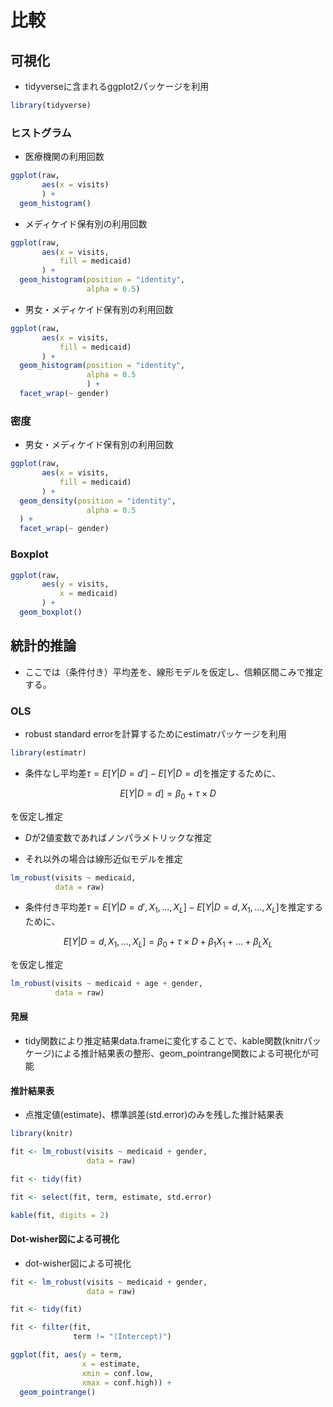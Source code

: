# 比較

## 可視化

- tidyverseに含まれるggplot2パッケージを利用

```r
library(tidyverse)
```

### ヒストグラム

- 医療機関の利用回数

```r
ggplot(raw, 
       aes(x = visits)
       ) +
  geom_histogram()
```

- メディケイド保有別の利用回数

```r
ggplot(raw, 
       aes(x = visits,
           fill = medicaid)
       ) +
  geom_histogram(position = "identity",
                 alpha = 0.5)
```

- 男女・メディケイド保有別の利用回数

```r
ggplot(raw, 
       aes(x = visits,
           fill = medicaid)
       ) +
  geom_histogram(position = "identity",
                 alpha = 0.5
                 ) +
  facet_wrap(~ gender)
```

### 密度

- 男女・メディケイド保有別の利用回数

```r
ggplot(raw, 
       aes(x = visits,
           fill = medicaid)
       ) +
  geom_density(position = "identity",
                 alpha = 0.5
  ) +
  facet_wrap(~ gender)
```

### Boxplot

```r
ggplot(raw,
       aes(y = visits,
           x = medicaid)
       ) +
  geom_boxplot()
```

## 統計的推論

- ここでは（条件付き）平均差を、線形モデルを仮定し、信頼区間こみで推定する。

### OLS

- robust standard errorを計算するためにestimatrパッケージを利用

```r
library(estimatr)
```

- 条件なし平均差$\tau=E[Y|D=d']-E[Y|D=d]$を推定するために、

$$E[Y|D=d]=\beta_0 + \tau\times D$$

を仮定し推定
  
  - $D$が2値変数であればノンパラメトリックな推定
  
  - それ以外の場合は線形近似モデルを推定

```r
lm_robust(visits ~ medicaid,
          data = raw)
```

- 条件付き平均差$\tau=E[Y|D=d', X_1,...,X_L]-E[Y|D=d,X_1,...,X_L]$を推定するために、

$$E[Y|D=d,X_1,...,X_L]=\beta_0 + \tau\times D + \beta_1 X_1+...+\beta_L X_L$$

を仮定し推定
  

```r
lm_robust(visits ~ medicaid + age + gender,
          data = raw)
```

#### 発展{-}

- tidy関数により推定結果data.frameに変化することで、kable関数(knitrパッケージ)による推計結果表の整形、geom_pointrange関数による可視化が可能

#### 推計結果表{-}

- 点推定値(estimate)、標準誤差(std.error)のみを残した推計結果表

```r
library(knitr)

fit <- lm_robust(visits ~ medicaid + gender,
                 data = raw)

fit <- tidy(fit)

fit <- select(fit, term, estimate, std.error)

kable(fit, digits = 2)
```


#### Dot-wisher図による可視化{-}

- dot-wisher図による可視化

```r
fit <- lm_robust(visits ~ medicaid + gender,
                 data = raw)

fit <- tidy(fit)

fit <- filter(fit,
              term != "(Intercept)")

ggplot(fit, aes(y = term,
                x = estimate,
                xmin = conf.low,
                xmax = conf.high)) +
  geom_pointrange()
```


